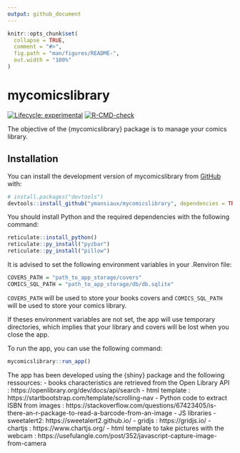 ```yaml
---
output: github_document
---
```


<!-- README.md is generated from README.Rmd. Please edit that file -->

```r
knitr::opts_chunk$set(
  collapse = TRUE,
  comment = "#>",
  fig.path = "man/figures/README-",
  out.width = "100%"
)
```

# mycomicslibrary

<!-- badges: start -->
[![Lifecycle: experimental](https://img.shields.io/badge/lifecycle-experimental-orange.svg)](https://lifecycle.r-lib.org/articles/stages.html#experimental)
[![R-CMD-check](https://github.com/ymansiaux/mycomicslibrary/actions/workflows/R-CMD-check.yaml/badge.svg)](https://github.com/ymansiaux/mycomicslibrary/actions/workflows/R-CMD-check.yaml)
<!-- badges: end -->

The objective of the {mycomicslibrary} package is to manage your comics library.

## Installation

You can install the development version of mycomicslibrary from [GitHub](https://github.com/) with:

``` r
# install.packages("devtools")
devtools::install_github("ymansiaux/mycomicslibrary", dependencies = TRUE)
```

You should install Python and the required dependencies with the following command:

``` r
reticulate::install_python()
reticulate::py_install("pyzbar")
reticulate::py_install("pillow")
```

It is advised to set the following environment variables in your .Renviron file:

``` r
COVERS_PATH = "path_to_app_storage/covers"
COMICS_SQL_PATH = "path_to_app_storage/db/db.sqlite"
```

`COVERS_PATH` will be used to store your books covers and `COMICS_SQL_PATH` will be used to store your comics library.

If theses environment variables are not set, the app will use temporary directories, which implies that your library and covers will be lost when you close the app.

To run the app, you can use the following command:

``` r
mycomicslibrary::run_app()
```

The app has been developed using the {shiny} package and the following ressources:
- books characteristics are retrieved from the Open Library API : https://openlibrary.org/dev/docs/api/search
- html template : https://startbootstrap.com/template/scrolling-nav
- Python code to extract ISBN from images : https://stackoverflow.com/questions/67423405/is-there-an-r-package-to-read-a-barcode-from-an-image
- JS libraries
  - sweetalert2: https://sweetalert2.github.io/
  - gridjs : https://gridjs.io/
  - chartjs : https://www.chartjs.org/
- html template to take pictures with the webcam : https://usefulangle.com/post/352/javascript-capture-image-from-camera


